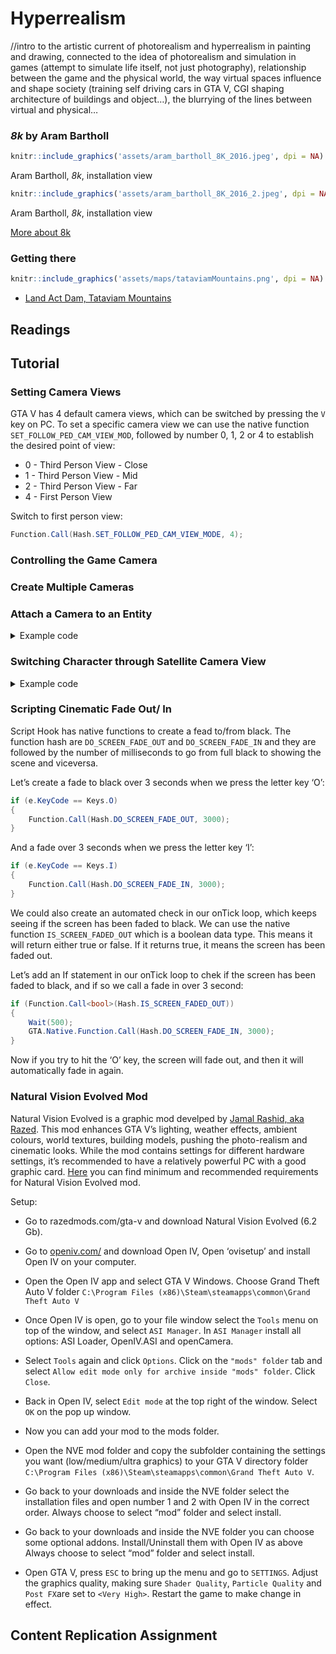 # Hyperrealism 

//intro to the artistic current of photorealism and hyperrealism in painting and drawing, connected to the idea of photorealism and simulation in games (attempt to simulate life itself, not just photography), relationship between the game and the physical world, the way virtual spaces influence and shape society (training self driving cars in GTA V, CGI shaping architecture of buildings and object...), the blurrying of the lines between virtual and physical...

### _8k_ by Aram Bartholl {-}

```r
knitr::include_graphics('assets/aram_bartholl_8K_2016.jpeg', dpi = NA)
```
Aram Bartholl, _8k_, installation view

```r
knitr::include_graphics('assets/aram_bartholl_8K_2016_2.jpeg', dpi = NA)
```
Aram Bartholl, _8k_, installation view

[More about 8k](https://arambartholl.com/8k/)

### Getting there {-}
```r
knitr::include_graphics('assets/maps/tataviamMountains.png', dpi = NA)
```
* [Land Act Dam, Tataviam Mountains](https://grandtheftdata.com/landmarks/#1672.279,-29.78,4,atlas,name=tataviam_act_dam,Land_Act_Dam,_Tataviam_Mountains)

## Readings {-}

## Tutorial {-}

### Setting Camera Views {-}
GTA V has 4 default camera views, which can be switched by pressing the ```V``` key on PC.
To set a specific camera view we can use the native function ```SET_FOLLOW_PED_CAM_VIEW_MOD```, followed by number 0, 1, 2 or 4 to establish the desired point of view:

+ 0 - Third Person View - Close
+ 1 - Third Person View - Mid
+ 2 - Third Person View - Far
+ 4 - First Person View 

Switch to first person view:
```cs
Function.Call(Hash.SET_FOLLOW_PED_CAM_VIEW_MODE, 4); 
```

### Controlling the Game Camera {-}

### Create Multiple Cameras {-}

### Attach a Camera to an Entity {-}

<details>
  <summary>Example code</summary>

```cs
using System;
using System.Collections.Generic;
using System.Linq;
using System.Text;
using System.Threading.Tasks;

using GTA;
using GTA.Math;
using System.Windows.Forms;
using System.Drawing;
using GTA.Native;
using System.IO;


namespace moddingTutorial
{
    public class moddingTutorial : Script
    {
		Vector3 myCamPos;
		int CamSelect = 0;
        Ped newPed = null;
		Camera myCam;

		public moddingTutorial()
		{
			this.Tick += onTick;
			this.KeyUp += onKeyUp;
			this.KeyDown += onKeyDown;
		}

		private void onTick(object sender, EventArgs e) //this function gets executed continuously 
		{
			//exits from the loop if the game is loading
			if (Game.IsLoading) return;
			
			//update the cameras if the ped is spawn
            if (newPed != null)
			{   		
				//create the cameras if none have been created yet.
				if (myCam == null)            
				{
					UI.ShowSubtitle("Set new camera");
					myCam = World.CreateCamera(Vector3.Zero, newPed.Rotation, 50f);
					// Set the camera position (relative pos)          
					myCamPos = new Vector3(0, 0, 1f);
				}
				//attach the cameras
				myCam.AttachTo(newPed, myCamPos);
                //sync rotation
				myCam.Rotation = newPed.Rotation;
			}
		}
		

		private void onKeyUp(object sender, KeyEventArgs e)//everything inside here is executed only when we release a key
		{
			//press control+K to switch between gameplay default camera and the NPC camera
			if (e.KeyCode == Keys.K && e.Modifiers == Keys.Shift && newPed != null)
            {
				CamSelect = (CamSelect + 1) % 2;
				switch (CamSelect)
				{
					case 0: World.RenderingCamera = null; 
						UI.ShowSubtitle("Showing Gameplay Cam View"); 
						break;
					case 1: World.RenderingCamera = myCam; 
						UI.ShowSubtitle("Showing NPC Cam View"); 
						break;
				}

			}
		}

		private void onKeyDown(object sender, KeyEventArgs e) //everything inside here is executed only when we press a key
		{
			if(e.KeyCode == Keys.G)
			{
    			//spawn new Ped
				newPed = World.CreatePed(PedHash.Cat, Game.Player.Character.GetOffsetInWorldCoords(new Vector3(1, 3, 0)));
			}
		
			if (e.KeyCode == Keys.H)
			{
                //follow player (persistent)
				Function.Call(Hash.TASK_FOLLOW_TO_OFFSET_OF_ENTITY, newPed.Handle, Game.Player.Character.Handle, 0f, 1f, 0f, 2.0f, -1, 5f, true);
                //look at player
				newPed.Task.LookAt(Game.Player.Character);
			}
            if (e.KeyCode == Keys.J)
			{
                //stop NPC
                newPed.Task.ClearAll();
			}
			if (e.KeyCode == Keys.L)
			{   
                //delete ped
				newPed.Delete();
			}
		}
	}
}

```
</details>


### Switching Character through Satellite Camera View

<details>
  <summary>Example code</summary>

```cs
	
/*
	this was adapted from code shared by LeeC22 on gtaforums.com
	https://gtaforums.com/topic/951002-c-looking-for-player-switch-sample-solved-by-me/#comment-1071197769
*/
	
using System;
using System.Collections.Generic;
using System.Linq;
using System.Text;
using System.Threading.Tasks;

using GTA;
using GTA.Math;
using System.Windows.Forms;
using System.Drawing;
using GTA.Native;
using System.IO;


namespace moddingTutorial
{
    public class moddingTutorial : Script
    {
        Ped newPed = null;
        Vector3 SwitchLocation2;
        List<Vector3> switchLocations = new List<Vector3>();
        int index = 0;
        List<String> models = new List<String>();
        int modelIndex = 0;

        public moddingTutorial()
        {
            this.Tick += onTick;
            this.KeyUp += onKeyUp;
            this.KeyDown += onKeyDown;

	    //add locations to the switchLocations list
            switchLocations.Add(new Vector3(24.775f, 7644.102f, 18.055f)); //Most Northerly Point
            switchLocations.Add(new Vector3(-595.342f, 2086.008f, 130.412f)); //Mine
            switchLocations.Add(new Vector3(150.126f, -754.591f, 261.865f)); //FIB Roof 
	
	    //add models to the models list
            models.Add("s_m_m_doctor_01");
            models.Add("s_m_m_migrant_01");
            models.Add("a_c_cormorant");
            models.Add("a_c_deer");
            models.Add("a_c_pug");
        }

        private void onTick(object sender, EventArgs e) //this function gets executed continuously 
        {
            
            //If the character switch is in process
            if (Function.Call<bool>(Hash.IS_PLAYER_SWITCH_IN_PROGRESS))
            {
                //If Switch State is 8 – that's the point when it starts dropping to the player 
                if (Function.Call<int>(Hash.GET_PLAYER_SWITCH_STATE) == 8)
                {
                    //Set the player to the switch location
                    Game.Player.Character.Position = switchLocations[index];

                    //Generate the hash for the chosen model
                    int poshHash = Game.GenerateHash(models[modelIndex]);

                    //Create the model
                    Model poshModel = new Model(poshHash);

                    //Check if it is valid
                    if (poshModel.IsValid)
                    {
                        //Wait for it to load, should be okay because it was used to create the target ped
                        while (!poshModel.IsLoaded)
                        {
                            Wait(100);
                        }

                        //Change the player model to the target ped model
                        Function.Call(Hash.SET_PLAYER_MODEL, Game.Player, poshHash);

                        //Let the game clean up the created Model
                        poshModel.MarkAsNoLongerNeeded();
                    }
                    else
                    {
                        //Falls to here if the model valid check fails
                        Function.Call(Hash.SET_PLAYER_MODEL, Game.Player, (int)PedHash.Tourist01AFY);
                    }

                    //Delete the target ped as it's no longer needed
                    newPed.Delete();
                    

                    // Set the switch outro based on the gameplay camera position
                    // Function.Call((Hash)0xC208B673CE446B61, camPos.X, camPos.Y, camPos.Z, camRot.X, camRot.Y, camRot.Z, camFOV, camFarClip, p8);

                    Function.Call((Hash)0xC208B673CE446B61, GameplayCamera.Position.X, GameplayCamera.Position.Y, GameplayCamera.Position.Z, GameplayCamera.Rotation.X, GameplayCamera.Rotation.Y, GameplayCamera.Rotation.Z, GameplayCamera.FieldOfView, 500, 2);

                    //Call this unknown native that seems to finish things off
                    Function.Call(Hash._0x74DE2E8739086740);

		    //Make the character wander around autonomously
                    Game.Player.Character.Task.WanderAround();
                }
            }

        }


        private void onKeyUp(object sender, KeyEventArgs e)
        {

        }

        private void onKeyDown(object sender, KeyEventArgs e)
        {
            if (e.KeyCode == Keys.G)
            {
		//Stop previous tasks
                Game.Player.Character.Task.ClearAll();

                //Move the index to the next location
                index++;
                if (index >= switchLocations.Count) index = 0;
                
		//Move the index to the new ped model
                modelIndex++;
                if (modelIndex >= models.Count) modelIndex = 0;

                //Create the ped to switch to
                newPed = World.CreatePed(models[modelIndex], switchLocations[index]);

                //Native function to initiate the switch Function.Call(Hash.START_PLAYER_SWITCH, fromPed.Handle, toPed.Handle, flags, switchType);
                Function.Call(Hash.START_PLAYER_SWITCH, Game.Player.Character.Handle, newPed.Handle, 8, 0);

            }
        }
    }
}
```
	</details>

	
### Scripting Cinematic Fade Out/ In {-}

Script Hook has native functions to create a fead to/from black. The function hash are ```DO_SCREEN_FADE_OUT``` and ```DO_SCREEN_FADE_IN``` and they are followed by the number of milliseconds to go from full black to showing the scene and viceversa.

Let's create a fade to black over 3 seconds when we press the letter key 'O':
```cs
if (e.KeyCode == Keys.O)
{
    Function.Call(Hash.DO_SCREEN_FADE_OUT, 3000);
}
```

And a fade over 3 seconds when we press the letter key 'I':
```cs
if (e.KeyCode == Keys.I)
{
    Function.Call(Hash.DO_SCREEN_FADE_IN, 3000);
}
```

We could also create an automated check in our onTick loop, which keeps seeing if the screen has been faded to black. We can use the native function ```IS_SCREEN_FADED_OUT``` which is a boolean data type. This means it will return either true or false. If it returns true, it means the screen has been faded out. 

Let's add an If statement in our onTick loop to chek if the screen has been faded to black, and if so we call a fade in over 3 second:
```cs
if (Function.Call<bool>(Hash.IS_SCREEN_FADED_OUT))
{
    Wait(500);
    GTA.Native.Function.Call(Hash.DO_SCREEN_FADE_IN, 3000);
}
```

Now if you try to hit the 'O' key, the screen will fade out, and then it will automatically fade in again.


### Natural Vision Evolved Mod {-}

Natural Vision Evolved is a graphic mod develped by [Jamal Rashid, aka Razed](https://www.razedmods.com/). This mod enhances GTA V's lighting, weather effects, ambient colours, world textures, building models, pushing the photo-realism and cinematic looks. While the mod contains settings for different hardware settings, it's recommended to have a relatively powerful PC with a good graphic card. [Here](https://www.systemrequirementslab.com/cyri/requirements/gta-5-naturalvision-remastered/16594) you can find minimum and recommended requirements for Natural Vision Evolved mod.

Setup:

+ Go to razedmods.com/gta-v and download Natural Vision Evolved (6.2 Gb).

+ Go to [openiv.com/](https://openiv.com/) and download Open IV, Open 'ovisetup' and install Open IV on your computer.

+ Open the Open IV app and select GTA V Windows. Choose Grand Theft Auto V folder ```C:\Program Files (x86)\Steam\steamapps\common\Grand Theft Auto V```

+ Once Open IV is open, go to your file window select the ```Tools``` menu on top of the window, and select ```ASI Manager```. In ```ASI Manager``` install all options: ASI Loader, OpenIV.ASI and openCamera.

+ Select ```Tools``` again and click ```Options```. Click on the ```"mods" folder``` tab and select ```Allow edit mode only for archive inside "mods" folder```. Click ```Close```.

+ Back in Open IV, select ```Edit mode``` at the top right of the window. Select ```OK``` on the pop up window. 

+ Now you can add your mod to the mods folder.

+ Open the NVE mod folder and copy the subfolder containing the settings you want (low/medium/ultra graphics) to your GTA V directory folder ```C:\Program Files (x86)\Steam\steamapps\common\Grand Theft Auto V```.

+ Go back to your downloads and inside the NVE folder select the installation files and open number 1 and 2 with Open IV in the correct order. Always choose to select "mod" folder and select install.

+ Go back to your downloads and inside the NVE folder you can choose some optional addons. Install/Uninstall them with Open IV as above Always choose to select "mod" folder and select install.

+ Open GTA V, press ```ESC``` to bring up the menu and go to ```SETTINGS```. Adjust the graphics quality, making sure ```Shader Quality```, ```Particle Quality``` and ```Post FX```are set to ```<Very High>```. Restart the game to make change in effect.
  

## Content Replication Assignment {-}
